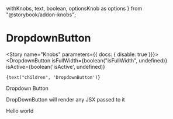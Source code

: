   withKnobs,
  text,
  boolean,
  optionsKnob as options
} from "@storybook/addon-knobs";

<Meta title="Components/Interactive/DropdownButton" decorators={[withKnobs]} component={DropdownButton} />

# DropdownButton

<ImportPath component={DropdownButton} section="interactive" />

<Story name="Knobs" parameters={{ docs: { disable: true }}}>
  <DropdownButton
    isFullWidth={boolean("isFullWidth", undefined)}
    isActive={boolean('isActive', undefined)}
  >
    {text("children", 'DropdownButton')}
  </DropdownButton>
</Story>

<Preview isExpanded>
  <DropdownButton>Dropdown Button</DropdownButton>
</Preview>

<Props of={DropdownButton} />

DropDownButton will render any JSX passed to it

<Preview>
  <Story name="JSX">
    <DropdownButton>
      <span className="fontWeight--bold fontSize--default">Hello</span> world
    </DropdownButton>
  </Story>
</Preview>

